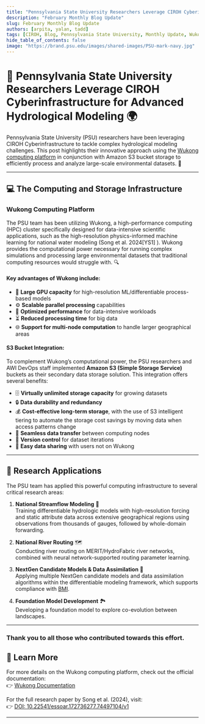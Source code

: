 ```yaml
---
title: "Pennsylvania State University Researchers Leverage CIROH Cyberinfrastructure for Advanced Hydrological Modeling "
description: "February Monthly Blog Update"
slug: February Monthly Blog Update
authors: [arpita, yalan, tadd]
tags: [CIROH, Blog, Pennsylvania State University, Monthly Update, Wukong, AWS, HPC, NGIAB, National Water Model, On-Premises Services, Cloud Services, AI and Machine Learning]
hide_table_of_contents: false
image: "https://brand.psu.edu/images/shared-images/PSU-mark-navy.jpg"
---
```


# 🌊 Pennsylvania State University Researchers Leverage CIROH Cyberinfrastructure for Advanced Hydrological Modeling 🌍

Pennsylvania State University (PSU) researchers have been leveraging CIROH Cyberinfrastructure to tackle complex hydrological modeling challenges. This post highlights their innovative approach using the [Wukong computing platform](https://docs.ciroh.org/docs/services/on-prem/Wukong/) in conjunction with Amazon S3 bucket storage to efficiently process and analyze large-scale environmental datasets. 🚀

<!-- truncate -->
---

## 💻 The Computing and Storage Infrastructure

### **Wukong Computing Platform**
The PSU team has been utilizing Wukong, a high-performance computing (HPC) cluster specifically designed for data-intensive scientific applications, such as the high-resolution physics-informed machine learning for national water modeling (Song et al. 2024[YS1] ). Wukong provides the computational power necessary for running complex simulations and processing large environmental datasets that traditional computing resources would struggle with. 🔍



#### Key advantages of Wukong include:
- 🎯 **Large GPU capacity** for high-resolution ML/differentiable process-based models
- ⚙️ **Scalable parallel processing** capabilities
- 🚀 **Optimized performance** for data-intensive workloads
- ⏳ **Reduced processing time** for big data
- 🌐 **Support for multi-node computation** to handle larger geographical areas

#### **S3 Bucket Integration**: 
To complement Wukong’s computational power, the PSU researchers and AWI DevOps staff implemented **Amazon S3 (Simple Storage Service)** buckets as their secondary data storage solution. This integration offers several benefits:
- 🗄️ **Virtually unlimited storage capacity** for growing datasets
- 🔒 **Data durability and redundancy**
- 💰 **Cost-effective long-term storage**, with the use of S3 intelligent tiering to automate the storage cost savings by moving data when access patterns change
- 🔄 **Seamless data transfer** between computing nodes
- 📝 **Version control** for dataset iterations
- 🤝 **Easy data sharing** with users not on Wukong

---

## 🔬 Research Applications

The PSU team has applied this powerful computing infrastructure to several critical research areas:

1. **National Streamflow Modeling** 🌊  
   Training differentiable hydrologic models with high-resolution forcing and static attribute data across extensive geographical regions using observations from thousands of gauges, followed by whole-domain forwarding.

2. **National River Routing** 🗺️  
   Conducting river routing on MERIT/HydroFabric river networks, combined with neural network-supported routing parameter learning.

3. **NextGen Candidate Models & Data Assimilation** 🔄  
   Applying multiple NextGen candidate models and data assimilation algorithms within the differentiable modeling framework, which supports compliance with [BMI](https://doi.org/10.5281/zenodo.14827983).

4. **Foundation Model Development** 🏞️  
   Developing a foundation model to explore co-evolution between landscapes.

---

### Thank you to all those who contributed towards this effort.

## 🔗 Learn More
For more details on the Wukong computing platform, check out the official documentation:  
👉 [Wukong Documentation](https://docs.ciroh.org/docs/services/on-prem/Wukong/)

For the full research paper by Song et al. (2024), visit:  
👉 [DOI: 10.22541/essoar.172736277.74497104/v1](https://doi.org/10.22541/essoar.172736277.74497104/v1)

---

